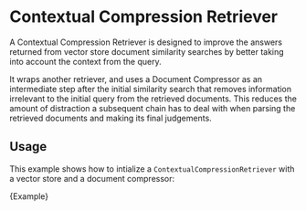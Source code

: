 # Contextual Compression Retriever

A Contextual Compression Retriever is designed to improve the answers returned from vector store document similarity searches by better taking into account the context from the query.

It wraps another retriever, and uses a Document Compressor as an intermediate step after the initial similarity search that removes information irrelevant to the initial query from the retrieved documents.
This reduces the amount of distraction a subsequent chain has to deal with when parsing the retrieved documents and making its final judgements.

## Usage

This example shows how to intialize a `ContextualCompressionRetriever` with a vector store and a document compressor:


<CodeBlock language="typescript">{Example}</CodeBlock>